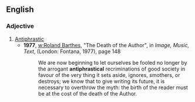==English==
===Adjective===
{{en-adj}}
# [[antiphrastic|Antiphrastic]]
#*'''1977''', [[w:Roland Barthes]], "The Death of the Author", in ''Image, Music, Text'', (London: Fontana, 1977), page 148
#*:We are now beginning to let ourselves be fooled no longer by the arrogant '''antiphrastical''' recriminations of good society in favour of the very thing it sets aside, ignores, smothers, or destroys; we know that to give writing its future, it is necessary to overthrow the myth: the birth of the reader must be at the cost of the death of the Author.